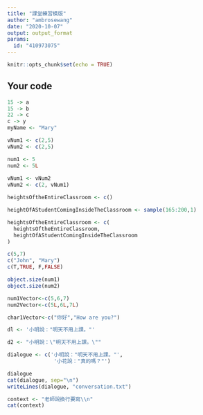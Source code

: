 ---
title: "課堂練習模版"
author: "ambrosewang"
date: "2020-10-07"
output: output_format
params:
  id: "410973075"
---

```{r setup, include=FALSE}
knitr::opts_chunk$set(echo = TRUE)
```

## Your code

```{r}
15 -> a
15 -> b
22 -> c
c -> y
myName <- "Mary"
```
```{r}
vNum1 <- c(2,5)
vNum2 <- c(2,5)
```

```{r}
num1 <- 5
num2 <- 5L
  
vNum1 <- vNum2
vNum2 <- c(2, vNum1)
```

```{r}
heightsOftheEntireClassroom <- c()

```

```{r}
heightOfAStudentComingInsideTheClassroom <- sample(165:200,1)
```
```{r}
heightsOftheEntireClassroom <- c(
  heightsOftheEntireClassroom,
  heightOfAStudentComingInsideTheClassroom
)
```
```{r}
c(5,7)
c("John", "Mary")
c(T,TRUE, F,FALSE)
```
```{r}
object.size(num1)
object.size(num2)
```
```{r}
num1Vector<-c(5,6,7)
num2Vector<-c(5L,6L,7L)
```

```{r}
char1Vector<-c("你好","How are you?")

```
```{r}
dl <- '小明說："明天不用上課。"'
```
```{r}
d2 <- "小明說：\"明天不用上課。\""
```

```{r}
dialogue <- c('小明說："明天不用上課。"',
               '小花說："真的嗎？"')
```
```{r}
dialogue
cat(dialogue, sep="\n")
writeLines(dialogue, "conversation.txt")
```
```{r}

context <- "老師說換行要寫\\n" 
cat(context)
```
